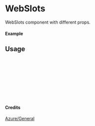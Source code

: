 
<Meta of={WebSlots} title="Azure/General/WebSlots" />

# WebSlots

WebSlots component with different props.

#### Example

<Canvas of={WebSlots.Primary} />

## Usage

```ts
import { WebSlots } from "yadl-ui";

const Example = () => {
  return (
      <WebSlots />
  );
};

export default Example;
```

#### Credits
[Azure/General](https://learn.microsoft.com/en-us/azure/architecture/icons/)
